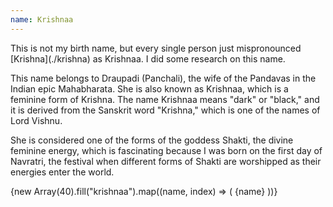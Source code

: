 ```yaml
---
name: Krishnaa
---
```



<article>
This is not my birth name, but every single person just mispronounced [Krishna](./krishna) as Krishnaa. I did some research on this name.

This name belongs to Draupadi (Panchali), the wife of the Pandavas in the Indian epic Mahabharata. She is also known as Krishnaa, which is a feminine form of Krishna. The name Krishnaa means "dark" or "black," and it is derived from the Sanskrit word "Krishna," which is one of the names of Lord Vishnu.

She is considered one of the forms of the goddess Shakti, the divine feminine energy, which is fascinating because I was born on the first day of Navratri, the festival when different forms of Shakti are worshipped as their energies enter the world.

<div className="marquee">
<span className="marquee-track flex items-center">
{new Array(40).fill("krishnaa").map((name, index) => (
  <span key={index} className={clsx(rando(colors, [name, index]), rando(size, [name, index]), "hover:scale-110 transition-transform")}>
    {name}
  </span>
))}
</span>
</div>
</article>
